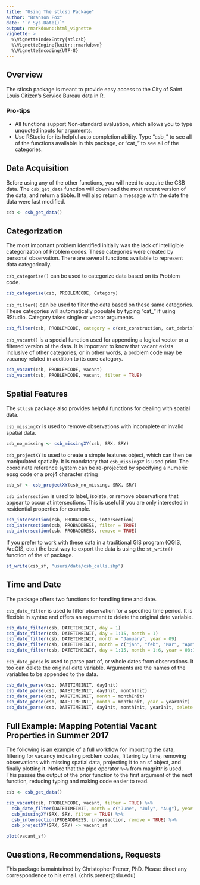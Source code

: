 ```yaml
---
title: "Using The stlcsb Package"
author: "Branson Fox"
date: "`r Sys.Date()`"
output: rmarkdown::html_vignette
vignette: >
  %\VignetteIndexEntry{stlcsb}
  %\VignetteEngine{knitr::rmarkdown}
  %\VignetteEncoding{UTF-8}
---
```


## Overview

The stlcsb package is meant to provide easy access to the City of Saint Louis Citizen's Service Bureau data in R.

### Pro-tips

* All functions support Non-standard evaluation, which allows you to type unquoted inputs for arguments.
* Use RStudio for its helpful auto completion ability. Type "csb_" to see all of the functions available in this package, or "cat_" to see all of the categories.

## Data Acquisition

Before using any of the other functions, you will need to acquire the CSB data.
The `csb_get_data` function will download the most recent version of the data, and return a tibble. It will also return a message with the date the data were last modified.

```r
csb <- csb_get_data()
```

## Categorization

The most important problem identified initially was the lack of intelligible categorization of Problem codes. These categories were created by personal observation. There are several functions available to represent data categorically.

`csb_categorize()` can be used to categorize data based on its Problem code.
```r
csb_categorize(csb, PROBLEMCODE, Category)
```

`csb_filter()` can be used to filter the data based on these same categories. These categories will automatically populate by typing "cat_" if using RStudio. Category takes single or vector arguments.

```r
csb_filter(csb, PROBLEMCODE, category = c(cat_construction, cat_debris))
```

`csb_vacant()` is a special function used for appending a logical vector or a filtered version of the data. It is important to know that vacant exists inclusive of other categories, or in other words, a problem code may be vacancy related in addition to its core category.
```r
csb_vacant(csb, PROBLEMCODE, vacant)
csb_vacant(csb, PROBLEMCODE, vacant, filter = TRUE)
```

## Spatial Features

The `stlcsb` package also provides helpful functions for dealing with spatial data.

`csb_missingXY` is used to remove observations with incomplete or invalid spatial data.
```r
csb_no_missing <- csb_missingXY(csb, SRX, SRY)
```

`csb_projectXY` is used to create a simple features object, which can then be manipulated spatially. It is mandatory that `csb_missingXY` is used prior. The coordinate reference system can be re-projected by specifying a numeric epsg code or a proj4 character string 
```r
csb_sf <- csb_projectXY(csb_no_missing, SRX, SRY)
```

`csb_intersection` is used to label, isolate, or remove observations that appear to occur at intersections. This is useful if you are only interested in residential properties for example.
```r
csb_intersection(csb, PROBADDRESS, intersection)
csb_intersection(csb, PROBADDRESS, filter = TRUE)
csb_intersection(csb, PROBADDRESS, remove = TRUE)
```

If you prefer to work with these data in a traditional GIS program (QGIS, ArcGIS, etc.) the best way to export the data is using the `st_write()` function of the `sf` package.
```r
st_write(csb_sf, "users/data/csb_calls.shp")
```

## Time and Date
The package offers two functions for handling time and date.

`csb_date_filter` is used to filter observation for a specified time period. It is flexible in syntax and offers an argument to delete the original date variable.
```r
csb_date_filter(csb, DATETIMEINIT, day = 1)
csb_date_filter(csb, DATETIMEINIT, day = 1:15, month = 1)
csb_date_filter(csb, DATETIMEINIT, month = "January", year = 09)
csb_date_filter(csb, DATETIMEINIT, month = c("jan", "feb", "Mar", "Apr"), year = 2009)
csb_date_filter(csb, DATETIMEINIT, day = 1:15, month = 1:6, year = 08:13, delete = TRUE)
```

`csb_date_parse` is used to parse part of, or whole dates from observations. It too can delete the original date variable. Arguments are the names of the variables to be appended to the data.
```r
csb_date_parse(csb, DATETIMEINIT, dayInit)
csb_date_parse(csb, DATETIMEINIT, dayInit, monthInit)
csb_date_parse(csb, DATETIMEINIT, month = monthInit)
csb_date_parse(csb, DATETIMEINIT, month = monthInit, year = yearInit)
csb_date_parse(csb, DATETIMEINIT, dayInit, monthInit, yearInit, delete = TRUE)
```

## Full Example: Mapping Potential Vacant Properties in Summer 2017

The following is an example of a full workflow for importing the data, filtering for vacancy indicating problem codes, filtering by time, removing observations with missing spatial data, projecting it to an sf object, and finally plotting it. Notice that the pipe operator `%>%` from magrittr is used. This passes the output of the prior function to the first argument of the next function, reducing typing and making code easier to read.
```r
csb <- csb_get_data()

csb_vacant(csb, PROBLEMCODE, vacant, filter = TRUE) %>%
  csb_date_filter(DATETIMEINIT, month = c("June", "July", "Aug"), year = 2017) %>%
  csb_missingXY(SRX, SRY, filter = TRUE) %>%
  csb_intersection(PROBADDRESS, intersection, remove = TRUE) %>%
  csb_projectXY(SRX, SRY) -> vacant_sf

plot(vacant_sf)
```
## Questions, Recommendations, Requests

This package is maintained by Christopher Prener, PhD. Please direct any correspondence to his email. (chris.prener@slu.edu)
